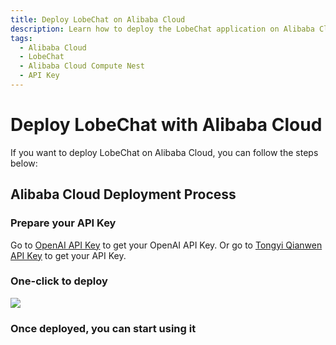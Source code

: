 ```yaml
---
title: Deploy LobeChat on Alibaba Cloud
description: Learn how to deploy the LobeChat application on Alibaba Cloud, including preparing the large model API Key, clicking the deploy button, and other operations.
tags:
  - Alibaba Cloud
  - LobeChat
  - Alibaba Cloud Compute Nest
  - API Key
---
```


# Deploy LobeChat with Alibaba Cloud

If you want to deploy LobeChat on Alibaba Cloud, you can follow the steps below:

## Alibaba Cloud Deployment Process

<Steps>

### Prepare your API Key

Go to [OpenAI API Key](https://platform.openai.com/account/api-keys) to get your OpenAI API Key.
Or go to [Tongyi Qianwen API Key](https://bailian.console.aliyun.com/?apiKey=1#/api-key) to get your API Key.

### One-click to deploy

[![][deploy-button-image]][deploy-link]

### Once deployed, you can start using it

</Steps>

[deploy-button-image]: https://service-info-public.oss-cn-hangzhou.aliyuncs.com/computenest-en.svg
[deploy-link]: https://computenest.console.aliyun.com/service/instance/create/default?type=user&ServiceName=LobeChat%E7%A4%BE%E5%8C%BA%E7%89%88

